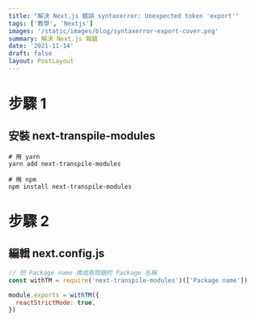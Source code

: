 ```yaml
---
title: "解決 Next.js 錯誤 syntaxerror: Unexpected token 'export'"
tags: ['教學', 'Nextjs']
images: '/static/images/blog/syntaxerror-export-cover.png'
summary: 解決 Next.js 報錯
date: '2021-11-14'
draft: false
layout: PostLayout
---
```


<TOCInline toc={props.toc} mobile />

# 步驟 1

## 安裝 next-transpile-modules

```bash:Terminal
# 用 yarn
yarn add next-transpile-modules

# 用 npm
npm install next-transpile-modules
```

# 步驟 2

## 編輯 next.config.js

```js:next.config.js
// 把 Package name 換成有問題的 Package 名稱
const withTM = require('next-transpile-modules')(['Package name'])

module.exports = withTM({
  reactStrictMode: true,
})
```
